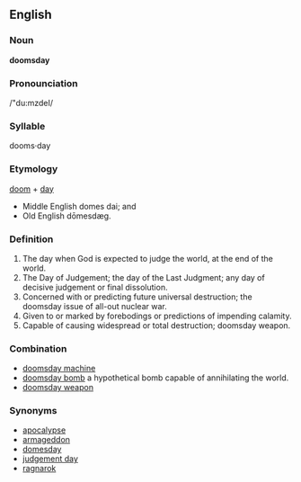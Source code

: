 {{wikipedia}}
==English==

===Noun===
'''doomsday'''

===Pronounciation===
/"du:mzdeI/

===Syllable===
dooms·day

===Etymology===
[[doom]] + [[day]]

*Middle English domes dai; and
*Old English dōmesdæg.

===Definition===
# The day when God is expected to judge the world, at the end of the world.
# The Day of Judgement; the day of the Last Judgment; any day of decisive judgement or final dissolution.
# Concerned with or predicting future universal destruction; the doomsday issue of all-out nuclear war.
# Given to or marked by forebodings or predictions of impending calamity.
# Capable of causing widespread or total destruction; doomsday weapon.

===Combination=== 
*[[doomsday machine]]
*[[doomsday bomb]] a hypothetical bomb capable of annihilating the world.
*[[doomsday weapon]]

===Synonyms===
*[[apocalypse]]
*[[armageddon]]
*[[domesday]]
*[[judgement day]]
*[[ragnarok]]